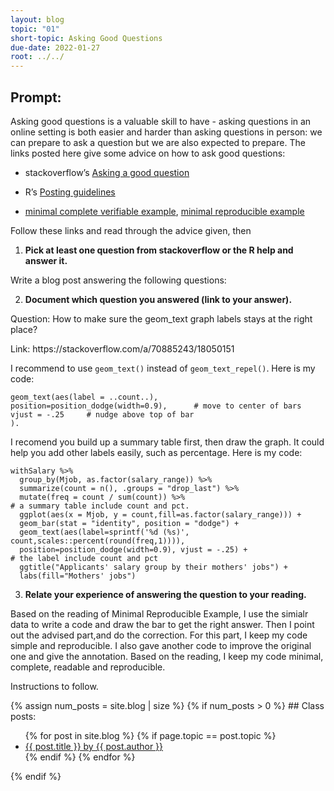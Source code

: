 ```yaml
---
layout: blog
topic: "01"
short-topic: Asking Good Questions
due-date: 2022-01-27
root: ../../
---
```


## Prompt:

Asking good questions is a valuable skill to have - asking questions in an online setting is both easier and harder than asking questions in person: we can prepare to ask a question but we are also expected to prepare.
The links posted here give some advice on how to ask good questions:

- stackoverflow's [Asking a good question](http://stackoverflow.com/help/how-to-ask)

- R's [Posting guidelines](https://www.r-project.org/posting-guide.html)

- [minimal complete verifiable example](https://stackoverflow.com/help/mcve), [minimal reproducible example](https://www.tidyverse.org/help/)

Follow these links and read through the advice given, then

1. **Pick at least one question from stackoverflow or the R help and answer it.**

Write a blog post answering the following questions: 

2. **Document which question you answered (link to your answer).**

Question: How to make sure the geom_text graph labels stays at the right place?

Link: https://stackoverflow.com/a/70885243/18050151

I recommend to use `geom_text()` instead of `geom_text_repel()`. Here is my code: 
```
geom_text(aes(label = ..count..), 
position=position_dodge(width=0.9),      # move to center of bars
vjust = -.25     # nudge above top of bar
).
```

I recomend you build up a summary table first, then draw the graph. It could help you add other labels easily, such as percentage. Here is my code:
```
withSalary %>%
  group_by(Mjob, as.factor(salary_range)) %>%
  summarize(count = n(), .groups = "drop_last") %>%
  mutate(freq = count / sum(count)) %>%                                         # a summary table include count and pct.
  ggplot(aes(x = Mjob, y = count,fill=as.factor(salary_range))) + 
  geom_bar(stat = "identity", position = "dodge") +
  geom_text(aes(label=sprintf('%d (%s)', count,scales::percent(round(freq,1)))), 
  position=position_dodge(width=0.9), vjust = -.25) +                           # the label include count and pct
  ggtitle("Applicants' salary group by their mothers' jobs") +
  labs(fill="Mothers' jobs")
```

3. **Relate your experience of answering the question to your reading. **

Based on the reading of Minimal Reproducible Example, I use the simialr data to write a code and draw the bar to get the right answer. Then I point out the advised part,and do the correction. For this part, I keep my code simple and reproducible. I also gave another code to improve the original one and give the annotation. Based on the reading, I keep my code minimal, complete, readable and reproducible. 


<!--Go to [https://github.com/Stat585-at-ISU/blog](https://github.com/Stat585-at-ISU/blog) for instructions about how to prepare and submit your blog post.-->
Instructions to follow.


{% assign num_posts = site.blog | size %}
{% if num_posts > 0 %}
## Class posts:

<ul>
{% for post in site.blog %}
  {% if page.topic == post.topic %}
  <li><a href="{{ post.url }}">{{ post.title }} by {{ post.author }}</a></li>
  {% endif %}
{% endfor %}
</ul>
{% endif %}
